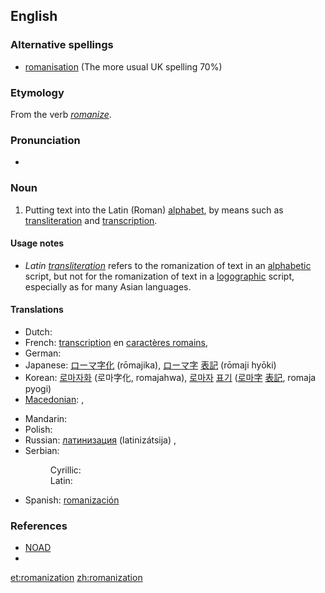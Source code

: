 {{wikipedia}}
==English==

===Alternative spellings===
* [[romanisation]] (The more usual UK spelling 70%)

===Etymology===
From the verb ''[[romanize]]''.

===Pronunciation===
* {{audio|en-us-Romanization.ogg|Audio (US)}}

===Noun===
{{en-noun}}

# Putting text into the Latin (Roman) [[alphabet]], by means such as [[transliteration]] and [[transcription]].

====Usage notes====
* ''Latin [[transliteration]]'' refers to the romanization of text in an [[alphabetic]] script, but not for the romanization of text in a [[logographic]] script, especially as for many Asian languages.

====Translations====
{{trans-top|Putting text into the Latin (Roman) alphabet}}
* Dutch: {{t+|nl|romanisatie|f}}
* French: [[transcription]] en [[caractère romain|caractères romains]],  {{t+|fr|romanisation}}
* German: {{t|de|Romanisierung}}
* Japanese: [[ローマ字化]] (rōmajika), [[ローマ字]] [[表記]] (rōmaji hyōki)
* Korean: [[로마자화]] (로마字化, romajahwa), [[로마자]] [[표기]] ([[로마字]] [[表記]], romaja pyogi)
* [[Macedonian]]: {{t|mk|романизација|f|tr=romanizácija|sc=Cyrl|xs=Macedonian}},  {{t|mk|латинизација|f|tr=latinizácija|sc=Cyrl|xs=Macedonian}}
{{trans-mid}}
* Mandarin: {{t|cmn|罗马化|tr=l&uacute;omǎhu&agrave;|sc=Hani|xs=Mandarin}}
* Polish: {{t|pl|Latynizacja}}
* Russian: [[латинизация]] (latinizátsija) {{f}}, {{t|ru|романизация|f|tr=romaniz&aacute;cija|sc=Cyrl}}
* Serbian: 
*: Cyrillic: {{t|sr|Латинизациjа|f|sc=Cyrl}}
*: Latin: {{t|sr|Latinizacija|f}}
* Spanish: [[romanización]] {{f}}
{{trans-bottom}}

===References===
* [[NOAD]]
* {{R:Canadian Oxford 2004|romanize}}

[[et:romanization]]
[[zh:romanization]]